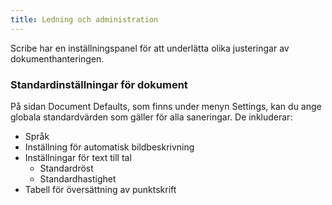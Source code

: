 ```yaml
---
title: Ledning och administration
---
```



Scribe har en inställningspanel för att underlätta olika justeringar av dokumenthanteringen.

### Standardinställningar för dokument 

På sidan Document Defaults, som finns under menyn Settings, kan du ange globala standardvärden som gäller för alla saneringar. De inkluderar:
* Språk
* Inställning för automatisk bildbeskrivning
* Inställningar för text till tal
    * Standardröst
    * Standardhastighet
* Tabell för översättning av punktskrift

